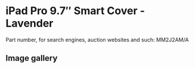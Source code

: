
# iPad Pro 9.7″ Smart Cover - Lavender

Part number, for search engines, auction websites and such: MM2J2AM/A

## Image gallery

<div style={{ width: '100%', maxWidth: '768px' }}>
<GalleryComponent
    images={[
      {
        original: "/everysource/MM2J2.webp",
        thumbnail: "/everypreview/MM2J2.webp",
      },
      {
        original: "/everysource/MM2J2_AV1_GOLD.webp",
        thumbnail: "/everypreview/MM2J2_AV1_GOLD.webp",
      },
      {
        original: "/everysource/MM2J2_AV1_ROSEGOLD.webp",
        thumbnail: "/everypreview/MM2J2_AV1_ROSEGOLD.webp",
      },
      {
        original: "/everysource/MM2J2_AV1_SILVER.webp",
        thumbnail: "/everypreview/MM2J2_AV1_SILVER.webp",
      },
      {
        original: "/everysource/MM2J2_AV1_SPACE_GRAY.webp",
        thumbnail: "/everypreview/MM2J2_AV1_SPACE_GRAY.webp",
      },
      {
        original: "/everysource/MM2J2_AV2.webp",
        thumbnail: "/everypreview/MM2J2_AV2.webp",
      },
      {
        original: "/everysource/MM2J2_AV3.webp",
        thumbnail: "/everypreview/MM2J2_AV3.webp",
      }
    ]}
  />
</div>